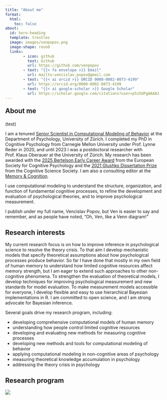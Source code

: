 ---
title: "About me"
format: 
  html:
    toc: false
about:
  id: hero-heading
  template: trestles
  image: images/venpopov.png
  image-shape: round
  links:
        - icon: github
          text: Github
          url: https://github.com/venpopov
        - text: "{{< fa envelope >}} Email"
          url: mailto:vencislav.popov@gmail.com
        - text: "{{< ai orcid >}} ORCID 0000-0002-8073-4199"
          url: https://orcid.org/0000-0002-8073-4199
        - text: "{{< ai google-scholar >}} Google Scholar"
          url: https://scholar.google.com/citations?user=p5z5UPgAAAAJ
---

::: {#hero-heading}
<h2 style="margin-top: 0;">

About me

</h2>

(test)

I am a tenured [Senior Scientist in Computational Modeling of Behavior](https://www.psychology.uzh.ch/en/areas/nec/compmod/popov.html) at the Department of Psychology, University of Zürich. I completed my PhD in Cognitive Psychology from Carnegie Mellon University under Prof. Lynne Reder in 2020, and until 2023 I was a postdoctoral researcher with Prof. Klaus Oberauer at the University of Zürich. My research has been awarded with the [2025 Bertelson Early Career Award](https://www.escop.eu/awards-en-funding/past-award-recipients/bertelson-award) from the European Society for Cognitive Psychology and the [2021 Glushko Dissertation Prize](https://cognitivesciencesociety.org/glushko-dissertation-prize/) from the Cognitive Science Society. I am also a consulting editor at the [Memory & Cognition](https://link.springer.com/journal/13421/editors).

I use computational modeling to understand the structure, organization, and function of fundamental cognitive processes, to refine the development and evaluation of psychological theories, and to improve psychological measurement.

I publish under my full name, Vencislav Popov, but Ven is easier to say and remember, and as people have noted, “Oh, Ven, like a Venn diagram!”

## Research interests

My current research focus is on how to improve inference in psychological science to resolve the theory crisis. To that aim I develop mechanistic models that specify theoretical assumptions about how psychological processes produce behavior. So far I have done that mostly in my own field of human memory to understand how limited cognitive resources affect memory strength, but I am eager to extend such approaches to other non-cognitive phenomena. To strengthen the evaluation of theoretical models, I develop techniques for improving psychological measurement and new standards for model evaluation. To make measurement models accessible for everyone, I develop flexible and easy to use hierarchical Bayesian implementations in R. I am committed to open science, and I am strong advocate for Bayesian inference.

Several goals drive my research program, including:

-   developing comprehensive computational models of human memory
-   understanding how people control limited cognitive resources
-   developing and evaluating new methods for measuring cognitive processes
-   developing new methods and tools for computational modeling of behavior
-   applying computational modeling in non-cognitive areas of psychology
-   measuring theoretical knowledge accumulation in psychology
-   addressing the theory crisis in psychology
:::

## Research program

![](images/research_breath.svg){fig-align="center"}
